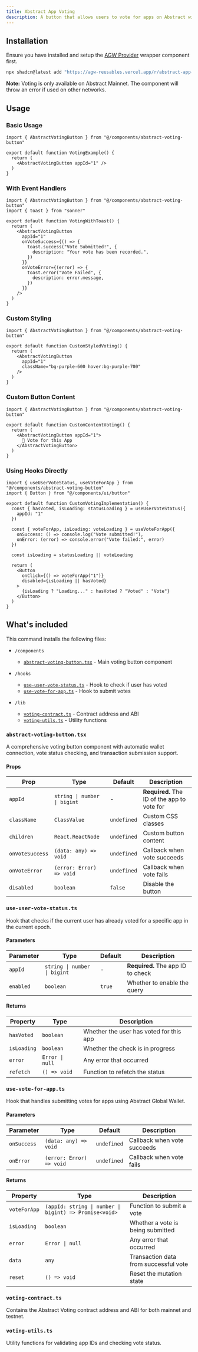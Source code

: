```yaml
---
title: Abstract App Voting
description: A button that allows users to vote for apps on Abstract with automatic vote status checking and Global Wallet integration.
---
```


<ComponentPreview name="abstract-app-voting" />

## Installation

Ensure you have installed and setup the [AGW Provider](/docs/essentials/agw-provider) wrapper component first.

```bash
npx shadcn@latest add "https://agw-reusables.vercel.app/r/abstract-app-voting.json"
```

**Note:** Voting is only available on Abstract Mainnet. The component will throw an error if used on other networks.

## Usage

### Basic Usage

```tsx
import { AbstractVotingButton } from "@/components/abstract-voting-button"

export default function VotingExample() {
  return (
    <AbstractVotingButton appId="1" />
  )
}
```

### With Event Handlers

```tsx
import { AbstractVotingButton } from "@/components/abstract-voting-button"
import { toast } from "sonner"

export default function VotingWithToast() {
  return (
    <AbstractVotingButton 
      appId="1"
      onVoteSuccess={() => {
        toast.success("Vote Submitted!", {
          description: "Your vote has been recorded.",
        })
      }}
      onVoteError={(error) => {
        toast.error("Vote Failed", {
          description: error.message,
        })
      }}
    />
  )
}
```

### Custom Styling

```tsx
import { AbstractVotingButton } from "@/components/abstract-voting-button"

export default function CustomStyledVoting() {
  return (
    <AbstractVotingButton 
      appId="1"
      className="bg-purple-600 hover:bg-purple-700"
    />
  )
}
```

### Custom Button Content

```tsx
import { AbstractVotingButton } from "@/components/abstract-voting-button"

export default function CustomContentVoting() {
  return (
    <AbstractVotingButton appId="1">
      🚀 Vote for this App
    </AbstractVotingButton>
  )
}
```

### Using Hooks Directly

<CodeCollapsibleWrapper>

```tsx
import { useUserVoteStatus, useVoteForApp } from "@/components/abstract-voting-button"
import { Button } from "@/components/ui/button"

export default function CustomVotingImplementation() {
  const { hasVoted, isLoading: statusLoading } = useUserVoteStatus({ 
    appId: "1" 
  })
  
  const { voteForApp, isLoading: voteLoading } = useVoteForApp({
    onSuccess: () => console.log("Vote submitted!"),
    onError: (error) => console.error("Vote failed:", error)
  })

  const isLoading = statusLoading || voteLoading

  return (
    <Button 
      onClick={() => voteForApp("1")}
      disabled={isLoading || hasVoted}
    >
      {isLoading ? "Loading..." : hasVoted ? "Voted" : "Vote"}
    </Button>
  )
}
```

</CodeCollapsibleWrapper>

## What's included

This command installs the following files:

- `/components`
  - [`abstract-voting-button.tsx`](#abstract-voting-buttontsx) - Main voting button component

- `/hooks`
  - [`use-user-vote-status.ts`](#use-user-vote-statusts) - Hook to check if user has voted
  - [`use-vote-for-app.ts`](#use-vote-for-appts) - Hook to submit votes

- `/lib`
  - [`voting-contract.ts`](#voting-contractts) - Contract address and ABI
  - [`voting-utils.ts`](#voting-utilsts) - Utility functions

### `abstract-voting-button.tsx`

A comprehensive voting button component with automatic wallet connection, vote status checking, and transaction submission support.

<ComponentSource src="registry/new-york/blocks/abstract-voting-button/abstract-voting-button.tsx" />

#### Props

| Prop | Type | Default | Description |
| --- | --- | --- | --- |
| `appId` | `string \| number \| bigint` | - | **Required.** The ID of the app to vote for |
| `className` | `ClassValue` | `undefined` | Custom CSS classes |
| `children` | `React.ReactNode` | `undefined` | Custom button content |
| `onVoteSuccess` | `(data: any) => void` | `undefined` | Callback when vote succeeds |
| `onVoteError` | `(error: Error) => void` | `undefined` | Callback when vote fails |
| `disabled` | `boolean` | `false` | Disable the button |

### `use-user-vote-status.ts`

Hook that checks if the current user has already voted for a specific app in the current epoch.

<ComponentSource src="registry/new-york/blocks/abstract-voting-button/hooks/use-user-vote-status.ts" />

#### Parameters

| Parameter | Type | Default | Description |
| --- | --- | --- | --- |
| `appId` | `string \| number \| bigint` | - | **Required.** The app ID to check |
| `enabled` | `boolean` | `true` | Whether to enable the query |

#### Returns

| Property | Type | Description |
| --- | --- | --- |
| `hasVoted` | `boolean` | Whether the user has voted for this app |
| `isLoading` | `boolean` | Whether the check is in progress |
| `error` | `Error \| null` | Any error that occurred |
| `refetch` | `() => void` | Function to refetch the status |

### `use-vote-for-app.ts`

Hook that handles submitting votes for apps using Abstract Global Wallet.

<ComponentSource src="registry/new-york/blocks/abstract-voting-button/hooks/use-vote-for-app.ts" />

#### Parameters

| Parameter | Type | Default | Description |
| --- | --- | --- | --- |
| `onSuccess` | `(data: any) => void` | `undefined` | Callback when vote succeeds |
| `onError` | `(error: Error) => void` | `undefined` | Callback when vote fails |

#### Returns

| Property | Type | Description |
| --- | --- | --- |
| `voteForApp` | `(appId: string \| number \| bigint) => Promise<void>` | Function to submit a vote |
| `isLoading` | `boolean` | Whether a vote is being submitted |
| `error` | `Error \| null` | Any error that occurred |
| `data` | `any` | Transaction data from successful vote |
| `reset` | `() => void` | Reset the mutation state |

### `voting-contract.ts`

Contains the Abstract Voting contract address and ABI for both mainnet and testnet.

<ComponentSource src="registry/new-york/blocks/abstract-voting-button/lib/voting-contract.ts" />

### `voting-utils.ts`

Utility functions for validating app IDs and checking vote status.

<ComponentSource src="registry/new-york/blocks/abstract-voting-button/lib/voting-utils.ts" />

